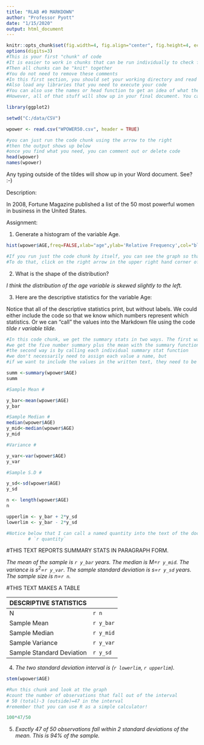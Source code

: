 ---
title: "RLAB #0 MARKDOWN"
author: "Professor Pyott"
date: "1/15/2020"
output: html_document
---

```{r setup, include=TRUE}
knitr::opts_chunk$set(fig.width=4, fig.align="center", fig.height=4, echo = TRUE, warning=FALSE, message=FALSE, comment=NA)
options(digits=3)
#This is your first "chunk" of code
#It is easier to work in chunks that can be run individually to check for errors
#Then all chunks can be "knit" together
#You do not need to remove these comments
#In this first section, you should set your working directory and read in the .csv data set
#Also load any libraries that you need to execute your code
#You can also use the names or head function to get an idea of what the data looks like
#However, all of that stuff will show up in your final document. You can delete later.

library(ggplot2)

setwd("C:/data/CSV")

wpower <- read.csv("WPOWER50.csv", header = TRUE)

#you can just run the code chunk using the arrow to the right
#then the output shows up below
#once you find what you need, you can comment out or delete code
head(wpower)
names(wpower)
```

Any typing outside of the tildes will show up in your Word document. See? :-)

Description:

In 2008, Fortune Magazine published a list of the 50 most powerful women in business in the United States. 

Assignment:

1. Generate a histogram of the variable Age. 


```{r}

hist(wpower$AGE,freq=FALSE,xlab="age",ylab='Relative Frequency',col="blue", main = "Age Distribution")

#If you run just the code chunk by itself, you can see the graph so that you can answer the question
#To do that, click on the right arrow in the upper right hand corner of this box
```

2. What is the shape of the distribution?

*I think the distribution of the age variable is skewed slightly to the left.*


3. Here are the descriptive statistics for the variable Age:

Notice that all of the descriptive statistics print, but without labels. We could either include the code so that we know which numbers represent which statistics. Or we can "call" the values into the Markdown file using the code *tilde r variable tilde.*

```{r}
#In this code chunk, we get the summary stats in two ways. The first way,
#we get the five number summary plus the mean with the summary function
#the second way is by calling each individual summary stat function
#we don't necessarily need to assign each value a name, but
#if we want to include the values in the written text, they need to be assigned

summ <-summary(wpower$AGE)
summ

#Sample Mean #

y_bar<-mean(wpower$AGE)
y_bar

#Sample Median #
median(wpower$AGE)
y_mid<-median(wpower$AGE)
y_mid

#Variance #

y_var<-var(wpower$AGE)
y_var

#Sample S.D #

y_sd<-sd(wpower$AGE)
y_sd

n <- length(wpower$AGE)
n

upperlim <- y_bar + 2*y_sd
lowerlim <- y_bar - 2*y_sd

#Notice below that I can call a named quantity into the text of the document by using the code: 
        # `r quantity`

```

#THIS TEXT REPORTS SUMMARY STATS IN PARAGRAPH FORM.

*The mean of the sample is `r y_bar` years. The median is M=`r y_mid`. The variance is s^2^=`r y_var`. The sample standard deviation is s=`r y_sd` years. The sample size is n=`r n`.*

#THIS TEXT MAKES A TABLE

|DESCRIPTIVE STATISTICS|
|------|-------|
| N |  `r n`|
|Sample Mean | `r y_bar`|
|Sample Median | `r y_mid`|
|Sample Variance | `r y_var`|
|Sample Standard Deviation | `r y_sd`|


4. *The two standard deviation interval is (`r lowerlim`, `r upperlim`).*

```{r}

stem(wpower$AGE)

#Run this chunk and look at the graph
#count the number of observations that fall out of the interval
# 50 (total)-3 (outside)=47 in the interval
#remember that you can use R as a simple calculator!

100*47/50
```

5. *Exactly 47 of 50 observations fall within 2 standard deviations of the mean. This is 94% of the sample.*